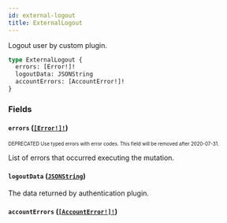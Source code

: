 ```yaml
---
id: external-logout
title: ExternalLogout
---
```


Logout user by custom plugin.

```graphql
type ExternalLogout {
  errors: [Error!]!
  logoutData: JSONString
  accountErrors: [AccountError!]!
}
```

### Fields

#### `errors` ([`[Error!]!`](/developer/api-reference/objects/error.mdx))

<sub><sup><span className="deprecatedTag">DEPRECATED</span> Use typed errors with error codes. This field will be removed after 2020-07-31.</sup></sub>

List of errors that occurred executing the mutation.

#### `logoutData` ([`JSONString`](/developer/api-reference/scalars/json-string.mdx))

The data returned by authentication plugin.

#### `accountErrors` ([`[AccountError!]!`](/developer/api-reference/objects/account-error.mdx))
